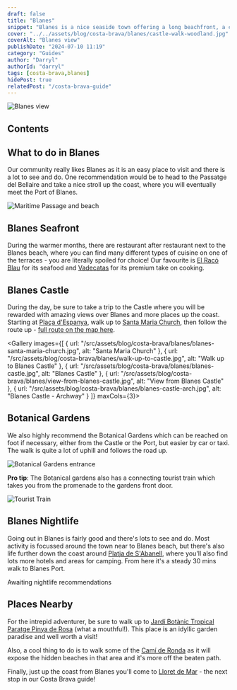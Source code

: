 ```yaml
---
draft: false
title: "Blanes"
snippet: "Blanes is a nice seaside town offering a long beachfront, a castle, lots of places to eat & drink, an old town, busy market square, a port, water sports, botanical gardens and more! What's more, Blanes can be accessed by train direct from Barcelona (although to get to the action you will need to either walk some 25 mins to the centre, or take the local bus from the train station."
cover: "../../assets/blog/costa-brava/blanes/castle-walk-woodland.jpg"
coverAlt: "Blanes view"
publishDate: "2024-07-10 11:19"
category: "Guides"
author: "Darryl"
authorId: "darryl"
tags: [costa-brava,blanes]
hidePost: true
relatedPost: "/costa-brava-guide"
---
```



![Blanes view](../../assets/blog/costa-brava/blanes/castle-walk-woodland.jpg)

## Contents

## What to do in Blanes

Our community really likes Blanes as it is an easy place to visit and there is a lot to see and do. One recommendation would be to head to the Passatge del Bellaire and take a nice stroll up the coast, where you will eventually meet the Port of Blanes.

![Maritime Passage and beach](../../assets/blog/costa-brava/blanes/maritime-passage-beach.jpg)

## Blanes Seafront
During the warmer months, there are restaurant after restaurant next to the Blanes beach, where you can find many different types of cuisine on one of the terraces - you are literally spoiled for choice! Our favourite is [El Racó Blau](https://elracoblau.com/) for its seafood and [Vadecatas](http://www.vadecatas.com/) for its premium take on cooking.

## Blanes Castle
During the day, be sure to take a trip to the Castle where you will be rewarded with amazing views over Blanes and more places up the coast. Starting at [Plaça d'Espanya](https://maps.app.goo.gl/sApeGuprLsYdXd4g6), walk up to [Santa Maria Church](https://maps.app.goo.gl/2yFNeX28QMzSbxT49), then follow the route up - [full route on the map here](https://maps.app.goo.gl/Ew3VpmeaRUnzg8pj6).

<Gallery images={[
  { url: "/src/assets/blog/costa-brava/blanes/blanes-santa-maria-church.jpg", alt: "Santa Maria Church" },
  { url: "/src/assets/blog/costa-brava/blanes/walk-up-to-castle.jpg", alt: "Walk up to Blanes Castle" },
  { url: "/src/assets/blog/costa-brava/blanes/blanes-castle.jpg", alt: "Blanes Castle" },
  { url: "/src/assets/blog/costa-brava/blanes/view-from-blanes-castle.jpg", alt: "View from Blanes Castle" },
  { url: "/src/assets/blog/costa-brava/blanes/blanes-castle-arch.jpg", alt: "Blanes Castle - Archway" }
]} maxCols={3}></Gallery>

## Botanical Gardens
We also highly recommend the Botanical Gardens which can be reached on foot if necessary, either from the Castle or the Port, but easier by car or taxi. The walk is quite a lot of uphill and follows the road up.

![Botanical Gardens entrance](../../assets/blog/costa-brava/blanes/bontanical-gardens-entrance.jpg)

<div class="success">

<strong>Pro tip</strong>: The Botanical gardens also has a connecting tourist train which takes you from the promenade to the gardens front door.

</div>

![Tourist Train](../../assets/blog/costa-brava/blanes/train-tour.jpg)

## Blanes Nightlife

Going out in Blanes is fairly good and there's lots to see and do. Most activity is focussed around the town near to Blanes beach, but there's also life further down the coast around [Platja de S'Abanell](https://maps.app.goo.gl/oH9LKjfXToVGqF6G9), where you'll also find lots more hotels and areas for camping. From here it's a steady 30 mins walk to Blanes Port.

<div class="info">

Awaiting nightlife recommendations

</div>

## Places Nearby

For the intrepid adventurer, be sure to walk up to [Jardí Botànic Tropical Paratge Pinya de Rosa](https://maps.app.goo.gl/WstrM5k8jpY9yYjV8) (what a mouthful!). This place is an idyllic garden paradise and well worth a visit!

Also, a cool thing to do is to walk some of the [Camí de Ronda](https://maps.app.goo.gl/4yqba5wXeWjgZhFt5) as it will expose the hidden beaches in that area and it's more off the beaten path.

Finally, just up the coast from Blanes you'll come to [Lloret de Mar](/blog/costa-brava-lloret-de-mar) - the next stop in our Costa Brava guide!